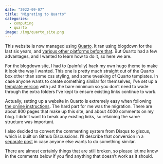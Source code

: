 ```yaml
---
date: "2022-09-07"
title: "Migrating to Quarto"
categories:
  - computing
  - quarto
image: /img/quarto_site.png
---
```


This website is now managed using [Quarto](https://quarto.org). It ran using blogdown for the last six years, and [various other platforms before that](/hyndsight/blogdown). But Quarto had a few advantages, and I wanted to learn how to do it, so here we are.

For the blogdown site, I had to (painfully) hack my own hugo theme to make it look the way I wanted. This one is pretty much straight out of the Quarto box other than some css styling, and some tweaking of Quarto templates. In case anyone wants to create something similar for themselves, I've set up a [template version](https://github.com/robjhyndman/quarto_website_template) with just the bare minimum so you don't need to wade through the extra folders I've kept to ensure existing links continue to work.

Actually, setting up a website in Quarto is extremely easy when following [the online instructions](https://quarto.org/docs/websites/). The hard part for me was the migration. There are about 800 pages that make up this site, and about 4000 comments on my blog. I didn't want to break any existing links, so retaining the same structure was important.

I also decided to convert the commenting system from Disqus to giscus, which is built on Github Discussions. I'll describe that conversion in a [separate post](disqus2giscus.qmd) in case anyone else wants to do something similar.

There are almost certainly things that are still broken, so please let me know in the comments below if you find anything that doesn't work as it should.
